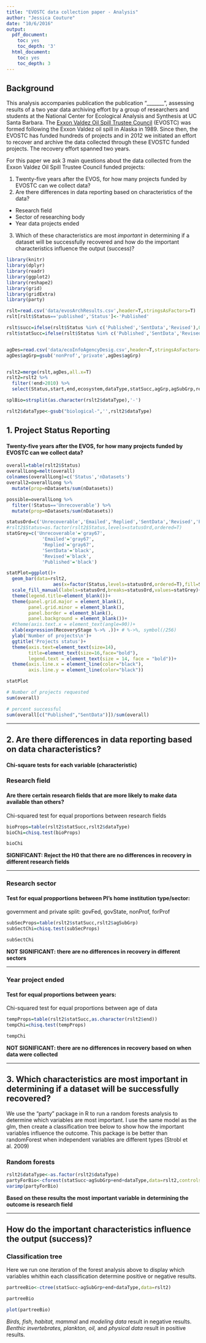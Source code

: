 ```yaml
---
title: "EVOSTC data collection paper - Analysis"
author: "Jessica Couture"
date: "10/6/2016"
output:
  pdf_document:
    toc: yes
    toc_depth: '3'
  html_document:
    toc: yes
    toc_depth: 3
---
```


## Background

This analysis accompanies publication the publication "_______", assessing results of a two year data archiving effort by a group of researchers and students at the National Center for Ecological Analysis and Synthesis at UC Santa Barbara. The [Exxon Valdez Oil Spill Trustee Council](http://www.evostc.state.ak.us) (EVOSTC) was formed following the Exxon Valdez oil spill in Alaska in 1989. Since then, the EVOSTC has funded hundreds of projects and in 2012 we initiated an effort to recover and archive the data collected through these EVOSTC funded projects. The recovery effort spanned two years.

For this paper we ask 3 main questions about the data collected from the Exxon Valdez Oil Spill Trustee Council funded projects:

1. Twenty-five years after the EVOS, for how many projects funded by EVOSTC can we collect data?
2. Are there differences in data reporting based on characteristics of the data?

  * Research field
  * Sector of researching body
  * Year data projects ended

3. Which of these characteristics are most *important* in determining if a dataset will be successfully recovered and how do the important characteristics influence the output (success)?


```r

library(knitr)
library(dplyr)
library(readr)
library(ggplot2)
library(reshape2)
library(grid)
library(gridExtra)
library(party)

rslt=read.csv('data/evosArchResults.csv',header=T,stringsAsFactors=T)
rslt[rslt$Status=='published','Status']<-'Published'

rslt$succ=ifelse(rslt$Status %in% c('Published','SentData','Revised'),0,1) # 0=success??? ### RM?
rslt$statSucc=ifelse(rslt$Status %in% c('Published','SentData','Revised'),1,0) # 1 = success, 2 = not successful


agDes=read.csv('data/ecoInfoAgencyDesig.csv',header=T,stringsAsFactors=T,col.names=c('agency','agGrp','agSubGrp'))
agDes$agGrp=gsub('nonProf','private',agDes$agGrp)


rslt2=merge(rslt,agDes,all.x=T)
rslt2=rslt2 %>%
  filter(!end>2010) %>%
  select(Status,start,end,ecosystem,dataType,statSucc,agGrp,agSubGrp,reason)

splBio=strsplit(as.character(rslt2$dataType),'-')

rslt2$dataType<-gsub("biological-",'',rslt2$dataType)

```

## 1. Project Status Reporting
<h4>Twenty-five years after the EVOS, for how many projects funded by EVOSTC can we collect data?</h4>
 
```r

overall=table(rslt2$Status)
overallLong=melt(overall)
colnames(overallLong)=c('Status','nDatasets')
overall2=overallLong %>%
  mutate(prop=nDatasets/sum(nDatasets))

possible=overallLong %>%
  filter(!Status=='Unrecoverable') %>%
  mutate(prop=nDatasets/sum(nDatasets))

statusOrd=c('Unrecoverable','Emailed','Replied','SentData','Revised','Published')
#rslt2$Status=as.factor(rslt2$Status,levels=statusOrd,ordered=T)
statGrey=c('Unrecoverable'='gray67',
             'Emailed'='gray67',
             'Replied'='gray67',
             'SentData'='black',
             'Revised'='black',
             'Published'='black')

statPlot=ggplot()+
  geom_bar(data=rslt2,
                 aes(x=factor(Status,levels=statusOrd,ordered=T),fill=Status))+
  scale_fill_manual(labels=statusOrd,breaks=statusOrd,values=statGrey)+
  theme(legend.title=element_blank())+
  theme(panel.grid.major = element_blank(),
        panel.grid.minor = element_blank(),
        panel.border = element_blank(),
        panel.background = element_blank())+
  #theme(axis.text.x = element_text(angle=90))+
  xlab(expression(RecoveryStage %->% .))+ # %->%, symbol(/256)
  ylab('Number of projects\n')+
  ggtitle('Projects status')+
  theme(axis.text=element_text(size=14),
        title=element_text(size=16,face="bold"),
        legend.text = element_text(size = 14, face = "bold"))+
  theme(axis.line.x = element_line(color="black"),
        axis.line.y = element_line(color="black"))

statPlot

```

```r
# Number of projects requested
sum(overall)

# percent successful
sum(overall[c("Published","SentData")])/sum(overall)
```

***

## 2. Are there differences in data reporting based on data characteristics?
#### Chi-square tests for each variable (characteristic)

### Research field

#### Are there certain **research fields** that are more likely to make data available than others?

Chi-squared test for equal proportions between research fields

```r

bioProps=table(rslt2$statSucc,rslt2$dataType)
bioChi=chisq.test(bioProps)

bioChi
```
__SIGNIFICANT: Reject the H0 that there are no differences in recovery in different research fields__

***

### Research sector

#### Test for equal propportions between PI's home institution type/sector:

government and private split: govFed, govState, nonProf, forProf
```r
subSecProps=table(rslt2$statSucc,rslt2$agSubGrp)
subSectChi=chisq.test(subSecProps)

subSectChi
```
__NOT SIGNIFICANT: there are no differences in recovery in different sectors__

***

### Year project ended

#### Test for equal proportions between years:

Chi-squared test for equal proportions between age of data

```r

tempProps=table(rslt2$statSucc,as.character(rslt2$end))
tempChi=chisq.test(tempProps)

tempChi

```
__NOT SIGNIFICANT: there are no differences in recovery based on when data were collected__

***
## 3. Which characteristics are most important in determining if a dataset will be successfully recovered?

We use the "party" package in R to run a random forests analysis to determine which variables are most important. I use the same model as the glm, then create a classification tree below to show how the important variables influence the outcome. This package is be better than randomForest when independent variables are different types (Strobl et al. 2009)

### Random forests
```r
rslt2$dataType<-as.factor(rslt2$dataType)
partyForBio<-cforest(statSucc~agSubGrp+end+dataType,data=rslt2,controls = cforest_unbiased(mtry = 2, ntree = 1000))
varimp(partyForBio)
```

__Based on these results the most important variable in determining the outcome is research field__

***

## How do the important characteristics influence the output (success)? 
### Classification tree

Here we run one iteration of the forest analysis above to display which variables whithin each classification determine positive or negative results.

```r
partreeBio<-ctree(statSucc~agSubGrp+end+dataType,data=rslt2)

partreeBio

plot(partreeBio)
```

_Birds, fish, habitat, mammal_ and _modeling data_ result in negative results.
_Benthic invertebrates, plankton, oil,_ and _physical data_ result in positive results.